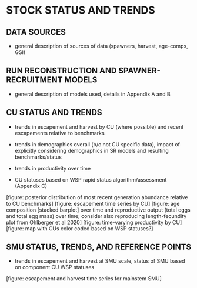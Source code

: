 # STOCK STATUS AND TRENDS

## DATA SOURCES 

- general description of sources of data (spawners, harvest, age-comps, GSI)

## RUN RECONSTRUCTION AND SPAWNER-RECRUITMENT MODELS 

- general description of models used, details in Appendix A and B

## CU STATUS AND TRENDS 

- trends in escapement and harvest by CU (where possible) and recent escapements relative to benchmarks

- trends in demographics overall (b/c not CU specific data), impact of explicitly considering demographics in SR models and resulting benchmarks/status
- trends in productivity over time
- CU statuses based on WSP rapid status algorithm/assessment (Appendix C) 

[figure: posterior distribution of most recent generation abundance relative to CU benchmarks]
[figure: escapement time series by CU]
[figure: age composition [stacked barplot] over time and reproductive output (total eggs and total egg mass) over time; consider also reproducing length-fecundity plot from Ohlberger et al 2020]
[figure: time-varying productivity by CU]
[figure: map with CUs color coded based on WSP statuses?] 

## SMU STATUS, TRENDS, AND REFERENCE POINTS 

- trends in escapement and harvest at SMU scale, status of SMU based on component CU WSP statuses

[figure: escapement and harvest time series for mainstem SMU]

